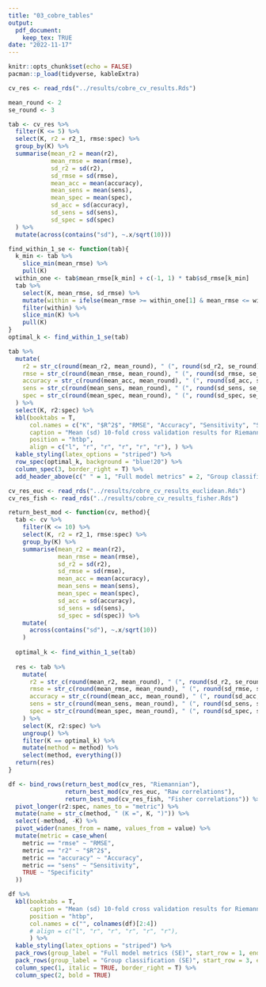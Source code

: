 ```yaml
---
title: "03_cobre_tables"
output: 
  pdf_document:
    keep_tex: TRUE
date: "2022-11-17"
---
```


```r
knitr::opts_chunk$set(echo = FALSE)
pacman::p_load(tidyverse, kableExtra)
```

```r
cv_res <- read_rds("../results/cobre_cv_results.Rds")
```


```r
mean_round <- 2
se_round <- 3
```


```r
tab <- cv_res %>% 
  filter(K <= 5) %>% 
  select(K, r2 = r2_1, rmse:spec) %>% 
  group_by(K) %>% 
  summarise(mean_r2 = mean(r2),
            mean_rmse = mean(rmse),
            sd_r2 = sd(r2),
            sd_rmse = sd(rmse),
            mean_acc = mean(accuracy),
            mean_sens = mean(sens),
            mean_spec = mean(spec),
            sd_acc = sd(accuracy),
            sd_sens = sd(sens),
            sd_spec = sd(spec)
  ) %>% 
  mutate(across(contains("sd"), ~.x/sqrt(10)))
```

```r
find_within_1_se <- function(tab){
  k_min <- tab %>% 
    slice_min(mean_rmse) %>% 
    pull(K)
  within_one <- tab$mean_rmse[k_min] + c(-1, 1) * tab$sd_rmse[k_min]
  tab %>% 
    select(K, mean_rmse, sd_rmse) %>% 
    mutate(within = ifelse(mean_rmse >= within_one[1] & mean_rmse <= within_one[2], T, F)) %>% 
    filter(within) %>% 
    slice_min(K) %>% 
    pull(K)
}
optimal_k <- find_within_1_se(tab)
```

```r
tab %>% 
  mutate(
    r2 = str_c(round(mean_r2, mean_round), " (", round(sd_r2, se_round), ")"),
    rmse = str_c(round(mean_rmse, mean_round), " (", round(sd_rmse, se_round), ")"),
    accuracy = str_c(round(mean_acc, mean_round), " (", round(sd_acc, se_round), ")"),
    sens = str_c(round(mean_sens, mean_round), " (", round(sd_sens, se_round), ")"),
    spec = str_c(round(mean_spec, mean_round), " (", round(sd_spec, se_round), ")"),
  ) %>% 
  select(K, r2:spec) %>% 
  kbl(booktabs = T,
      col.names = c("K", "$R^2$", "RMSE", "Accuracy", "Sensitivity", "Specificity"),
      caption = "Mean (sd) 10-fold cross validation results for Riemannian PLS on the COBRE dataset for the first five latent variables extracted.  The full model metrics are the multivariate $R^2$ and RMSE on recovering both age and subject group.  The group classification metrics look at the classification accuracy of the Riemannian PLS model for subject group only.  All metrics are optimised at $K = 2$ (blue).", 
      position = "htbp", 
      align = c("l", "r", "r", "r", "r", "r"), ) %>% 
  kable_styling(latex_options = "striped") %>% 
  row_spec(optimal_k, background = "blue!20") %>% 
  column_spec(3, border_right = T) %>% 
  add_header_above(c(" " = 1, "Full model metrics" = 2, "Group classification" = 3))
```

```r
cv_res_euc <- read_rds("../results/cobre_cv_results_euclidean.Rds")
cv_res_fish <- read_rds("../results/cobre_cv_results_fisher.Rds")
```

```r
return_best_mod <- function(cv, method){
  tab <- cv %>% 
    filter(K <= 10) %>% 
    select(K, r2 = r2_1, rmse:spec) %>% 
    group_by(K) %>% 
    summarise(mean_r2 = mean(r2),
              mean_rmse = mean(rmse),
              sd_r2 = sd(r2),
              sd_rmse = sd(rmse),
              mean_acc = mean(accuracy),
              mean_sens = mean(sens),
              mean_spec = mean(spec),
              sd_acc = sd(accuracy),
              sd_sens = sd(sens),
              sd_spec = sd(spec)) %>% 
    mutate(
      across(contains("sd"), ~.x/sqrt(10))
    )
  
  optimal_k <- find_within_1_se(tab)
  
  res <- tab %>% 
    mutate(
      r2 = str_c(round(mean_r2, mean_round), " (", round(sd_r2, se_round), ")"),
      rmse = str_c(round(mean_rmse, mean_round), " (", round(sd_rmse, se_round), ")"),
      accuracy = str_c(round(mean_acc, mean_round), " (", round(sd_acc, se_round), ")"),
      sens = str_c(round(mean_sens, mean_round), " (", round(sd_sens, se_round), ")"),
      spec = str_c(round(mean_spec, mean_round), " (", round(sd_spec, se_round), ")"),
    ) %>% 
    select(K, r2:spec) %>%
    ungroup() %>% 
    filter(K == optimal_k) %>% 
    mutate(method = method) %>% 
    select(method, everything())
  return(res)
}
```

```r
df <- bind_rows(return_best_mod(cv_res, "Riemannian"), 
                return_best_mod(cv_res_euc, "Raw correlations"),
                return_best_mod(cv_res_fish, "Fisher correlations")) %>% 
  pivot_longer(r2:spec, names_to = "metric") %>% 
  mutate(name = str_c(method, " (K =", K, ")")) %>% 
  select(-method, -K) %>% 
  pivot_wider(names_from = name, values_from = value) %>% 
  mutate(metric = case_when(
    metric == "rmse" ~ "RMSE",
    metric == "r2" ~ "$R^2$",
    metric == "accuracy" ~ "Accuracy", 
    metric == "sens" ~ "Sensitivity", 
    TRUE ~ "Specificity"
  ))
```

```r
df %>% 
  kbl(booktabs = T,
      caption = "Mean (sd) 10-fold cross validation results for Riemannian PLS on the COBRE dataset, as well as Euclidean PLS using the raw correlations and the Fisher transformed correlations.  The value $K$ represents the optimal number of latent variables for each setting.  The full model metrics are the multivariate $R^2$ and RMSE on recovering both age and subject group.  The group classification metrics look at the classification accuracy of the PLS model for subject group only.  Riemannian PLS is the best model over all model metrics.", 
      position = "htbp", 
      col.names = c("", colnames(df)[2:4])
      # align = c("l", "r", "r", "r", "r", "r"), 
      ) %>% 
  kable_styling(latex_options = "striped") %>% 
  pack_rows(group_label = "Full model metrics (SE)", start_row = 1, end_row = 2) %>% 
  pack_rows(group_label = "Group classification (SE)", start_row = 3, end_row = 5) %>% 
  column_spec(1, italic = TRUE, border_right = T) %>% 
  column_spec(2, bold = TRUE) 
```










